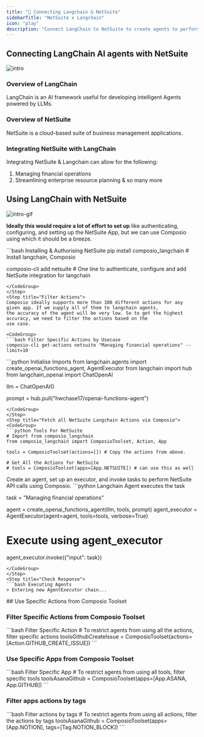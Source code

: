 ```yaml
---
title: "🚀 Connecting Langchain & NetSuite"
sidebarTitle: "NetSuite x Langchain"
icon: "play"
description: "Connect LangChain to NetSuite to create agents to perform tasks using natural language"
---
```


## Connecting LangChain AI agents with NetSuite
![intro](/media/intro.jpg)

### Overview of LangChain

LangChain is an AI framework useful for developing intelligent Agents powered by LLMs.

### Overview of NetSuite

NetSuite is a cloud-based suite of business management applications.

### Integrating NetSuite with LangChain

Integrating NetSuite & Langchain can allow for the following:

1. Managing financial operations
2. Streamlining enterprise resource planning
& so many more

## Using LangChain with NetSuite
![intro-gif](/media/intro.gif)
<Steps>
<Step title="Setting Up the Environment">

**Ideally this would require a lot of effort to set up** like authenticating, configuring, and setting up the NetSuite App, but we can use Composio using which it should be a breeze.

<CodeGroup>
```bash Installing & Authorising NetSuite
pip install composio_langchain # Install langchain, Composio 

composio-cli add netsuite # One line to authenticate, configure and add NetSuite integration for langchain
```
</CodeGroup>
</Step>
<Step title="Filter Actions">
Composio ideally supports more than 100 different actions for any given app. If we supply all of them to langchain agents, 
the accuracy of the agent will be very low. So to get the highest accuracy, we need to filter the actions based on the 
use case.

<CodeGroup>
```bash Filter Specific Actions by Usecase
composio-cli get-actions netsuite "Managing financial operations" --limit=10
```
</CodeGroup>

</Step>
<Step title="Import Base Packages">

<CodeGroup>
```python Initialise Imports
from langchain.agents import create_openai_functions_agent, AgentExecutor
from langchain import hub
from langchain_openai import ChatOpenAI


llm = ChatOpenAI()

prompt = hub.pull("hwchase17/openai-functions-agent")
```
</CodeGroup>
</Step>
<Step title="Fetch all NetSuite Langchain Actions via Composio">
<CodeGroup>
```python Tools For NetSuite
# Import from composio_langchain
from composio_langchain import ComposioToolset, Action, App

tools = ComposioToolset(actions=[]) # Copy the actions from above. 

# Get All the Actions for NetSuite
# tools = ComposioToolset(apps=[App.NETSUITE]) # can use this as well
```
</CodeGroup>
</Step>
<Step title="Execute the Agent">
Create an agent, set up an executor, and invoke tasks to perform NetSuite API calls using Composio. 
<CodeGroup>
```python Langchain Agent executes the task

task = "Managing financial operations"

agent = create_openai_functions_agent(llm, tools, prompt)
agent_executor = AgentExecutor(agent=agent, tools=tools, verbose=True)

# Execute using agent_executor
agent_executor.invoke({"input": task})
```
</CodeGroup>
</Step>
<Step title="Check Response">
```bash Executing Agents
> Entering new AgentExecutor chain...
```
</Step>
</Steps>
## Use Specific Actions from Composio Toolset

### Filter Specific Actions from Composio Toolset

<CodeGroup>
```bash Filter Specific Action
# To restrict agents from using all the actions, filter specific actions
toolsGithubCreateIssue = ComposioToolset(actions=[Action.GITHUB_CREATE_ISSUE])
```
</CodeGroup>

### Use Specific Apps from Composio Toolset
<CodeGroup>
```bash Filter Specific App
# To restrict agents from using all tools, filter specific tools
toolsAsanaGithub = ComposioToolset(apps=[App.ASANA, App.GITHUB])
```
</CodeGroup>

### Filter apps actions by tags 
<CodeGroup>
```bash Filter actions by tags
# To restrict agents from using all actions, filter the actions by tags
toolsAsanaGithub = ComposioToolset(apps=[App.NOTION], tags=[Tag.NOTION_BLOCK])
```
</CodeGroup>

